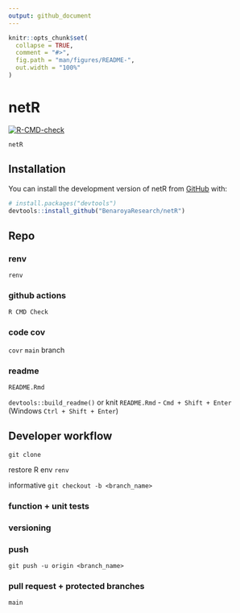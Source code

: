 ```yaml
---
output: github_document
---
```


<!-- README.md is generated from README.Rmd. Please edit that file -->

```r
knitr::opts_chunk$set(
  collapse = TRUE,
  comment = "#>",
  fig.path = "man/figures/README-",
  out.width = "100%"
)
```

# netR

<!-- badges: start -->
[![R-CMD-check](https://github.com/BenaroyaResearch/netR/workflows/R-CMD-check/badge.svg)](https://github.com/BenaroyaResearch/netR/actions)
<!-- badges: end -->

`netR`

## Installation

You can install the development version of netR from [GitHub](https://github.com/) with:

``` r
# install.packages("devtools")
devtools::install_github("BenaroyaResearch/netR")
```

## Repo



### renv

`renv`

### github actions

`R CMD Check`

### code cov

`covr`
`main` branch

### readme

`README.Rmd` 

`devtools::build_readme()` or knit `README.Rmd` - `Cmd + Shift + Enter`
(Windows `Ctrl + Shift + Enter`)


## Developer workflow

`git clone`

restore R env `renv`

informative
`git checkout -b <branch_name>`



### function + unit tests

### versioning

### push

`git push -u origin <branch_name>`

### pull request + protected branches

`main`



